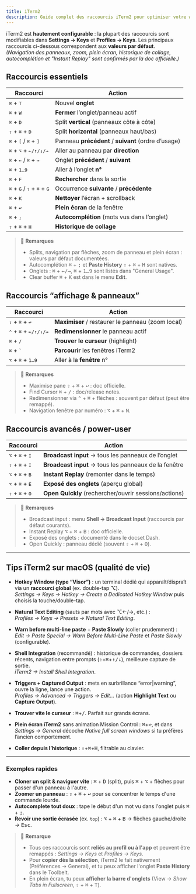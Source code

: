 ```yaml
---
title: iTerm2
description: Guide complet des raccourcis iTerm2 pour optimiser votre workflow terminal sur macOS
---
```


iTerm2 est **hautement configurable** : la plupart des raccourcis sont modifiables dans **Settings → Keys** et **Profiles → Keys**. Les principaux raccourcis ci-dessous correspondent aux **valeurs par défaut**.  
_(Navigation des panneaux, zoom, plein écran, historique de collage, autocomplétion et "Instant Replay" sont confirmés par la doc officielle.)_

## Raccourcis essentiels

| Raccourci                                                                | Action                                              |
| ------------------------------------------------------------------------ | --------------------------------------------------- |
| <kbd>⌘</kbd> + <kbd>T</kbd>                                              | Nouvel **onglet**                                   |
| <kbd>⌘</kbd> + <kbd>W</kbd>                                              | **Fermer** l’onglet/panneau actif                   |
| <kbd>⌘</kbd> + <kbd>D</kbd>                                              | Split **vertical** (panneaux côte à côte)           |
| <kbd>⇧</kbd> + <kbd>⌘</kbd> + <kbd>D</kbd>                               | Split **horizontal** (panneaux haut/bas)            |
| <kbd>⌘</kbd> + <kbd>[</kbd> / <kbd>⌘</kbd> + <kbd>]</kbd>                | Panneau **précédent** / **suivant** (ordre d’usage) |
| <kbd>⌘</kbd> + <kbd>⌥</kbd> + <kbd>←/↑/↓/→</kbd>                         | Aller au panneau par **direction**                  |
| <kbd>⌘</kbd> + <kbd>←</kbd> / <kbd>⌘</kbd> + <kbd>→</kbd>                | Onglet **précédent** / **suivant**                  |
| <kbd>⌘</kbd> + <kbd>1…9</kbd>                                            | Aller à l’onglet **n°**                             |
| <kbd>⌘</kbd> + <kbd>F</kbd>                                              | **Rechercher** dans la sortie                       |
| <kbd>⌘</kbd> + <kbd>G</kbd> / <kbd>⇧</kbd> + <kbd>⌘</kbd> + <kbd>G</kbd> | Occurrence **suivante** / **précédente**            |
| <kbd>⌘</kbd> + <kbd>K</kbd>                                              | **Nettoyer** l’écran + scrollback                   |
| <kbd>⌘</kbd> + <kbd>↩</kbd>                                              | **Plein écran** de la fenêtre                       |
| <kbd>⌘</kbd> + <kbd>;</kbd>                                              | **Autocomplétion** (mots vus dans l’onglet)         |
| <kbd>⇧</kbd> + <kbd>⌘</kbd> + <kbd>H</kbd>                               | **Historique de collage**                           |

> 🔴 **Remarques**
>
> - Splits, navigation par flèches, zoom de panneau et plein écran : valeurs par défaut documentées.
> - Autocomplétion <kbd>⌘</kbd> + <kbd>;</kbd> et **Paste History** <kbd>⇧</kbd> + <kbd>⌘</kbd> + <kbd>H</kbd> sont natives.
> - Onglets : <kbd>⌘</kbd> + <kbd>←/→</kbd>, <kbd>⌘</kbd> + <kbd>1…9</kbd> sont listés dans "General Usage".
> - Clear buffer <kbd>⌘</kbd> + <kbd>K</kbd> est dans le menu **Edit**.

## Raccourcis “affichage & panneaux”

| Raccourci                                        | Action                                            |
| ------------------------------------------------ | ------------------------------------------------- |
| <kbd>⇧</kbd> + <kbd>⌘</kbd> + <kbd>↩</kbd>       | **Maximiser** / restaurer le panneau (zoom local) |
| <kbd>⌃</kbd> + <kbd>⌘</kbd> + <kbd>←/↑/↓/→</kbd> | **Redimensionner** le panneau actif               |
| <kbd>⌘</kbd> + <kbd>/</kbd>                      | **Trouver le curseur** (highlight)                |
| <kbd>⌘</kbd> + <kbd>`</kbd>                      | **Parcourir** les fenêtres iTerm2                 |
| <kbd>⌥</kbd> + <kbd>⌘</kbd> + <kbd>1…9</kbd>     | Aller à la **fenêtre** n°                         |

> 🔴 **Remarques**
>
> - Maximise pane <kbd>⇧</kbd> + <kbd>⌘</kbd> + <kbd>↩</kbd> : doc officielle.
> - Find Cursor <kbd>⌘</kbd> + <kbd>/</kbd> : doc/release notes.
> - Redimensionner via <kbd>⌃</kbd> + <kbd>⌘</kbd> + flèches : souvent par défaut (peut être remappé).
> - Navigation fenêtre par numéro : <kbd>⌥</kbd> + <kbd>⌘</kbd> + <kbd>N</kbd>.

## Raccourcis avancés / power-user

| Raccourci                                  | Action                                                |
| ------------------------------------------ | ----------------------------------------------------- |
| <kbd>⌥</kbd> + <kbd>⌘</kbd> + <kbd>I</kbd> | **Broadcast input** → tous les panneaux de l’onglet   |
| <kbd>⇧</kbd> + <kbd>⌘</kbd> + <kbd>I</kbd> | **Broadcast input** → tous les panneaux de la fenêtre |
| <kbd>⌥</kbd> + <kbd>⌘</kbd> + <kbd>B</kbd> | **Instant Replay** (remonter dans le temps)           |
| <kbd>⌥</kbd> + <kbd>⌘</kbd> + <kbd>E</kbd> | **Exposé des onglets** (aperçu global)                |
| <kbd>⇧</kbd> + <kbd>⌘</kbd> + <kbd>O</kbd> | **Open Quickly** (rechercher/ouvrir sessions/actions) |

> 🔴 **Remarques**
>
> - Broadcast input : menu **Shell → Broadcast Input** (raccourcis par défaut courants).
> - Instant Replay <kbd>⌥</kbd> + <kbd>⌘</kbd> + <kbd>B</kbd> : doc officielle.
> - Exposé des onglets : documenté dans le docset Dash.
> - Open Quickly : panneau dédié (souvent <kbd>⇧</kbd> + <kbd>⌘</kbd> + <kbd>O</kbd>).

---

## Tips iTerm2 sur macOS (qualité de vie)

- **Hotkey Window (type “Visor”)** : un terminal dédié qui apparaît/dispraît via un **raccourci global** (ex. double-tap **⌥**).  
  _Settings → Keys → Hotkey → Create a Dedicated Hotkey Window_ puis choisis la touche/double-tap.

- **Natural Text Editing** (sauts par mots avec ⌥←/→, etc.) :  
  _Profiles → Keys → Presets → Natural Text Editing_.

- **Warn before multi-line paste** + **Paste Slowly** (coller prudemment) :  
  _Edit → Paste Special → Warn Before Multi-Line Paste_ et _Paste Slowly_ (configurable).

- **Shell Integration** (recommandé) : historique de commandes, dossiers récents, navigation entre prompts (<kbd>⇧</kbd>+<kbd>⌘</kbd>+<kbd>↑/↓</kbd>), meilleure capture de sortie.  
  _iTerm2 → Install Shell Integration_.

- **Triggers + Captured Output** : mets en surbrillance “error|warning”, ouvre la ligne, lance une action.  
  _Profiles → Advanced → Triggers → Edit…_ (action **Highlight Text** ou **Capture Output**).

- **Trouver vite le curseur** : <kbd>⌘</kbd>+<kbd>/</kbd>. Parfait sur grands écrans.

- **Plein écran iTerm2** sans animation Mission Control : <kbd>⌘</kbd>+<kbd>↩</kbd>, et dans _Settings → General_ décoche _Native full screen windows_ si tu préfères l’ancien comportement.

- **Coller depuis l’historique** : <kbd>⇧</kbd>+<kbd>⌘</kbd>+<kbd>H</kbd>, filtrable au clavier.

---

### Exemples rapides

- **Cloner un split & naviguer vite** : <kbd>⌘</kbd> + <kbd>D</kbd> (split), puis <kbd>⌘</kbd> + <kbd>⌥</kbd> + flèches pour passer d'un panneau à l'autre.
- **Zoomer un panneau** : <kbd>⇧</kbd> + <kbd>⌘</kbd> + <kbd>↩</kbd> pour se concentrer le temps d'une commande lourde.
- **Autocomplete tout doux** : tape le début d'un mot vu dans l'onglet puis <kbd>⌘</kbd> + <kbd>;</kbd>.
- **Revoir une sortie écrasée** (ex. `top`) : <kbd>⌥</kbd> + <kbd>⌘</kbd> + <kbd>B</kbd> → flèches gauche/droite → <kbd>Esc</kbd>.

> 🔴 **Remarque**
>
> - Tous ces raccourcis sont **reliés au profil ou à l'app** et peuvent être remappés : _Settings → Keys_ et _Profiles → Keys_.
> - Pour **copier dès la sélection**, iTerm2 le fait nativement (Préférences → General), et tu peux afficher l'onglet **Paste History** dans le Toolbelt.
> - En plein écran, tu peux **afficher la barre d'onglets** (View → _Show Tabs in Fullscreen_, <kbd>⇧</kbd> + <kbd>⌘</kbd> + <kbd>T</kbd>).
